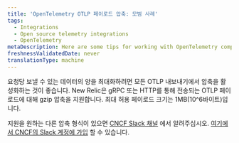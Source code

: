 ```yaml
---
title: 'OpenTelemetry OTLP 페이로드 압축: 모범 사례'
tags:
  - Integrations
  - Open source telemetry integrations
  - OpenTelemetry
metaDescription: Here are some tips for working with OpenTelemetry compression and New Relic.
freshnessValidatedDate: never
translationType: machine
---
```


요청당 보낼 수 있는 데이터의 양을 최대화하려면 모든 OTLP 내보내기에서 압축을 활성화하는 것이 좋습니다. New Relic은 gRPC 또는 HTTP를 통해 전송되는 OTLP 페이로드에 대해 gzip 압축을 지원합니다. 최대 허용 페이로드 크기는 1MB(10^6바이트)입니다.

지원을 원하는 다른 압축 형식이 있으면 [CNCF Slack 채널](https://cloud-native.slack.com/archives/C024DRQ63UP) 에서 알려주십시오. [여기에서 CNCF의 Slack 계정에 가입](https://slack.cncf.io/) 할 수 있습니다.